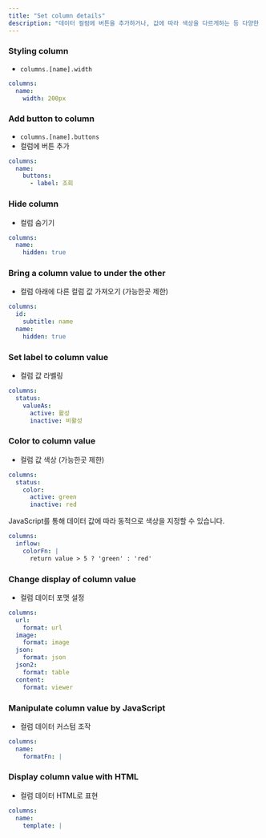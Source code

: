 ```yaml
---
title: "Set column details"
description: "데이터 컬럼에 버튼을 추가하거나, 값에 따라 색상을 다르게하는 등 다양한 세부사항을 설정할 수 있습니다."
---
```


### Styling column

- `columns.[name].width`

```yaml
columns:
  name:
    width: 200px
```

### Add button to column

- `columns.[name].buttons`
- 컬럼에 버튼 추가

```yaml
columns:
  name:
    buttons:
      - label: 조회
```

### Hide column

- 컬럼 숨기기

```yaml
columns:
  name:
    hidden: true
```

### Bring a column value to under the other

- 컬럼 아래에 다른 컬럼 값 가져오기 (가능한곳 제한)

```yaml
columns:
  id:
    subtitle: name
  name:
    hidden: true
```

### Set label to column value

- 컬럼 값 라벨링

```yaml
columns:
  status:
    valueAs:
      active: 활성
      inactive: 비활성      
```

### Color to column value

- 컬럼 값 색상 (가능한곳 제한)

```yaml
columns:
  status:
    color:
      active: green
      inactive: red
```

JavaScript를 통해 데이터 값에 따라 동적으로 색상을 지정할 수 있습니다.

```yaml
columns:
  inflow:
    colorFn: |
      return value > 5 ? 'green' : 'red'
```

### Change display of column value

- 컬럼 데이터 포맷 설정

```yaml
columns:
  url:
    format: url
  image:
    format: image
  json:
    format: json
  json2:
    format: table
  content:
    format: viewer
```

### Manipulate column value by JavaScript

- 컬럼 데이터 커스텀 조작

```yaml
columns:
  name:
    formatFn: |
```

### Display column value with HTML

- 컬럼 데이터 HTML로 표현

```yaml
columns:
  name:
    template: |
```